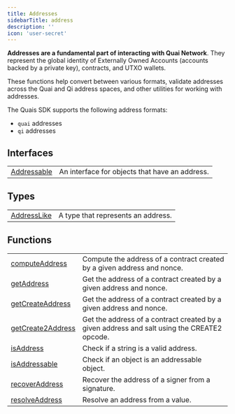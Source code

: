 ```yaml
---
title: Addresses
sidebarTitle: address
description: ''
icon: 'user-secret'
---
```


**Addresses are a fundamental part of interacting with Quai Network**. They represent the global identity of Externally Owned Accounts (accounts backed by a private key), contracts, and UTXO wallets.

These functions help convert between various formats, validate addresses across the Quai and Qi address spaces, and other utilities for working with addresses.

The Quais SDK supports the following address formats:

- `quai` addresses
- `qi` addresses

## Interfaces

|                                                |                                                |
| :--------------------------------------------- | :--------------------------------------------- |
| [Addressable](/content/interfaces/Addressable) | An interface for objects that have an address. |

## Types

|                                                  |                                    |
| :----------------------------------------------- | :--------------------------------- |
| [AddressLike](/content/type-aliases/AddressLike) | A type that represents an address. |

## Functions

|                                                           |                                                                                             |
| :-------------------------------------------------------- | :------------------------------------------------------------------------------------------ |
| [computeAddress](/content/functions/computeAddress)       | Compute the address of a contract created by a given address and nonce.                     |
| [getAddress](/content/functions/getAddress)               | Get the address of a contract created by a given address and nonce.                         |
| [getCreateAddress](/content/functions/getCreateAddress)   | Get the address of a contract created by a given address and nonce.                         |
| [getCreate2Address](/content/functions/getCreate2Address) | Get the address of a contract created by a given address and salt using the CREATE2 opcode. |
| [isAddress](/content/functions/isAddress)                 | Check if a string is a valid address.                                                       |
| [isAddressable](/content/functions/isAddressable)         | Check if an object is an addressable object.                                                |
| [recoverAddress](/content/functions/recoverAddress)       | Recover the address of a signer from a signature.                                           |
| [resolveAddress](/content/functions/resolveAddress)       | Resolve an address from a value.                                                            |
